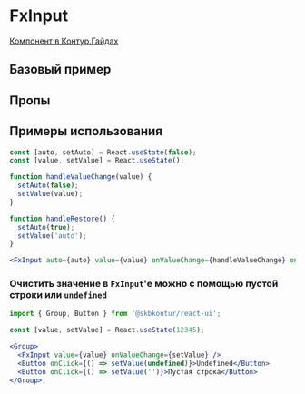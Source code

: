 
<Meta of={FxInputStories} />

# FxInput

[Компонент в Контур.Гайдах](https)

## Базовый пример

<Primary />

## Пропы

<Controls />

## Примеры использования

```jsx harmony
const [auto, setAuto] = React.useState(false);
const [value, setValue] = React.useState();

function handleValueChange(value) {
  setAuto(false);
  setValue(value);
}

function handleRestore() {
  setAuto(true);
  setValue('auto');
}

<FxInput auto={auto} value={value} onValueChange={handleValueChange} onRestore={handleRestore} />;
```

### Очистить значение в `FxInput`'е можно с помощью пустой строки или `undefined`

```jsx harmony
import { Group, Button } from '@skbkontur/react-ui';

const [value, setValue] = React.useState(12345);

<Group>
  <FxInput value={value} onValueChange={setValue} />
  <Button onClick={() => setValue(undefined)}>Undefined</Button>
  <Button onClick={() => setValue('')}>Пустая строка</Button>
</Group>;
```
